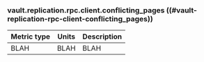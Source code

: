 ### vault.replication.rpc.client.conflicting_pages ((#vault-replication-rpc-client-conflicting_pages))

Metric type | Units | Description
----------- | ----- | -----------
BLAH     | BLAH    | BLAH